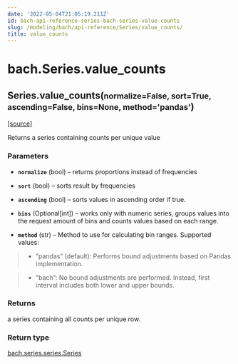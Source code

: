 ```yaml
---
date: '2022-05-04T21:05:19.211Z'
id: bach-api-reference-series-bach-series-value-counts
slug: /modeling/bach/api-reference/Series/value_counts/
title: value_counts
---
```


# bach.Series.value_counts

<div className="method">

<h2 className="signature-method"><span className="additional-name">Series.</span><span className="name">value_counts(</span><small className="parameter-list"><span className="parameter" id="normalize">normalize=False</span>, <span className="parameter" id="sort">sort=True</span>, <span className="parameter" id="ascending">ascending=False</span>, <span className="parameter" id="bins">bins=None</span>, <span className="parameter" id="method">method='pandas'</span></small>)</h2>


&#8203;<span className="view-source">[[source]](https://github.com/objectiv/objectiv-analytics/blob/main/bach/bach/series/series.py)</span>

<div className="content">

Returns a series containing counts per unique value


### Parameters

* **`normalize`** (bool) – returns proportions instead of frequencies


* **`sort`** (bool) – sorts result by frequencies


* **`ascending`** (bool) – sorts values in ascending order if true.


* **`bins`** (Optional[int]) – works only with numeric series, groups values into the request amount of bins
and counts values based on each range.


* **`method`** (str) – Method to use for calculating bin ranges.
Supported values:

>   * ”pandas” (default): Performs bound adjustments based on Pandas implementation.


>   * ”bach”: No bound adjustments are performed. Instead, first interval includes both
> lower and upper bounds.








### Returns

a series containing all counts per unique row.



### Return type

[bach.series.series.Series](/modeling/bach/api-reference/Series/index.mdx)



</div>


</div>
